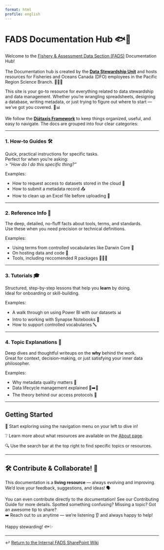 ```yaml
---
format: html
profile: english
---
```


# FADS Documentation Hub 🐟💾

Welcome to the [Fishery & Assessment Data Section (FADS)](https://086gc.sharepoint.com/sites/FisheryAssessmentDataSectionWiki/SitePages/CollabHome.aspx) Documentation Hub! \
\
The Documentation hub is created by the [**Data Stewardship Unit**](about.qmd) and hosts resources for Fisheries and Oceans Canada (DFO) employees in the Pacific Region Science Branch. 🌊🔬🌲

This site is your go-to resource for everything related to data stewardship and data management. Whether you're wrangling spreadsheets, designing a database, writing metadata, or just trying to figure out where to start — we’ve got you covered. 💪📊

We follow the [**Diátaxis Framework**](https://diataxis.fr) to keep things organized, useful, and easy to navigate. The docs are grouped into four clear categories:

------------------------------------------------------------------------

### ️1. How-to Guides 🛠

Quick, practical instructions for specific tasks.\
Perfect for when you're asking:\
\> *"How do I do this specific thing?"*

Examples:

-   How to request access to datasets stored in the cloud 🔐\
-   How to submit a metadata record 📤\
-   How to clean up an Excel file before uploading 🧼

------------------------------------------------------------------------

### 2. Reference Info 📘

The deep, detailed, no-fluff facts about tools, terms, and standards.\
Use these when you need precision or technical definitions.

Examples:

-   Using terms from controlled vocabularies like Darwin Core 🧾
-   On hosting data and code 🫙
-   Tools, including reccomended R packages 🧑🏾‍💻

------------------------------------------------------------------------

### 3. Tutorials 🎓

Structured, step-by-step lessons that help you **learn** by doing.\
Ideal for onboarding or skill-building.

Examples:

-   A walk through on using Power BI with our datasets 📊
-   Intro to working with Synapse Notebooks 🧠
-   How to support controlled vocabularies 🔤

------------------------------------------------------------------------

### 4. Topic Explanations 🧠

Deep dives and thoughtful writeups on the **why** behind the work.\
Great for context, decision-making, or just satisfying your inner data philosopher.

Examples:

-   Why metadata quality matters 🧼
-   Data lifecycle management explained 🌱➡️🌳
-   The theory behind our access protocols 🚦

------------------------------------------------------------------------

## Getting Started

🧭 Start exploring using the navigation menu on your left to dive in!

❔ Learn more about what resources are available on the [About page](dsu_documentation.qmd).

🔍 Use the search bar at the top right to find specific topics or resources.

-----------------------------------------------------------------------

## 🛠️ Contribute & Collaborate! 🤝

This documentation is a **living resource** — always evolving and improving.\
We'd love your feedback, suggestions, and ideas! 🗣️

You can even contribute directly to the documentation! See our Contributing Guide for more details. Spotted something confusing? Missing a topic? Got an awesome tip to share?\
➡️ Reach out to us anytime — we're listening 👂 and always happy to help!

Happy stewarding! 🐟✨

-----------------------------------------------------------------------


↩️ [Return to the Internal FADS SharePoint Wiki](https://086gc.sharepoint.com/:u:/r/sites/FisheryAssessmentDataSectionWiki/SitePages/CollabHome.aspx?csf=1&web=1&e=tkJJk4)
